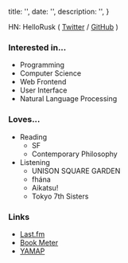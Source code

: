 
  title: '',
  date: '',
  description: '',
}

HN: HelloRusk ( <a href="https://twitter.com/HelloRusk" target="_blank">Twitter</a> / <a href="https://github.com/7ma7X" target="_blank">GitHub</a> )

### Interested in...

- Programming
- Computer Science
- Web Frontend
- User Interface
- Natural Language Processing

### Loves...

- Reading
  - SF
  - Contemporary Philosophy
- Listening
  - UNISON SQUARE GARDEN
  - fhána
  - Aikatsu!
  - Tokyo 7th Sisters

### Links

<ul>
  <li>
    <a href="https://www.last.fm/ja/user/HelloRusk" target="_blank">
      Last.fm
    </a>
  </li>
  <li>
    <a href="https://bookmeter.com/users/849928" target="_blank">
      Book Meter
    </a>
  </li>
  <li>
    <a href="https://yamap.com/users/1227557" target="_blank">
      YAMAP
    </a>
  </li>
</ul>


